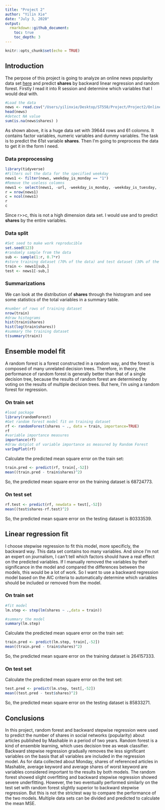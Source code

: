 ```yaml
---
title: "Project 2"
author: "Yilin Xie"
date: "July 3, 2020"
output: 
  rmarkdown::github_document:
    toc: true
    toc_depth: 3
---
```


```r
knitr::opts_chunk$set(echo = TRUE)
```

## Introduction

The perpose of this project is going to analyze an online news popularity data set [here](https://archive.ics.uci.edu/ml/datasets/Online+News+Popularity) and predict **shares** by backward linear regression and random forest. Firstly I read it into R session and determine which variables that I would deal with.

```r
#Load the data
news <- read.csv("/Users/yilinxie/Desktop/ST558/Project/Project2/OnlineNewsPopularity.csv")
head(news)
#detect NA value
sum(is.na(news$shares) )
```

As shown above, it is a huge data set with 39644 rows and 61 colomns. It contains factor variables, numeric variables and dummy variables. The task is to predict the 61st variable **shares**. Then I'm going to preprocess the data to get it in the form I need.

### Data preprocessing

```r
library(tidyverse)
#Filters out the data for the specified weekday
news1 <- filter(news, weekday_is_monday == "1")
#Remove the useless colomns
news1 <- select(news1, -url, -weekday_is_monday, -weekday_is_tuesday, -weekday_is_wednesday, -weekday_is_thursday, -weekday_is_friday, -weekday_is_saturday, -weekday_is_sunday, -is_weekend)
r = nrow(news1)
c = ncol(news1)
r
c
```

Since r>>c, this is not a high dimension data set. I would use and to predict **shares** by the entire variables.

### Data split

```r
#Set seed to make work reproducible
set.seed(123)
#randomly sample from the data
sub <- sample(1:r, 0.7*r)
#store training dataset (70% of the data) and test dataset (30% of the data)
train <- news1[sub,]
test <- news1[-sub,]
```

### Summarizations

We can look at the distribution of **shares** through the histogram and see some statistics of the total variables in a summary table.

```r
#number of rows of training dataset
nrow(train)
#draw histograms
hist(train$shares)
hist(log(train$shares))
#summary the training dataset
t(summary(train))
```

## Ensemble model fit

A random forest is a forest constructed in a random way, and the forest is composed of many unrelated decision trees. Therefore, in theory, the performance of random forest is generally better than that of a single decision tree, because the results of random forest are determined by voting on the results of multiple decision trees. But here, I'm using a random forest for regression.

### On train set

```r
#load package
library(randomForest)
#Get random forest model fit on training dataset
rf <- randomForest(shares ~ ., data = train, importance=TRUE)
rf
#variable importance measures
importance(rf)
#draw dotplot of variable importance as measured by Random Forest
varImpPlot(rf)
```


Calculate the predicted mean square error on the train set:

```r
train.pred <- predict(rf, train[,-52])
mean((train.pred - train$shares)^2)
```

So, the predicted mean square error on the training dataset is 68724773.  

### On test set
```r
rf.test <- predict(rf, newdata = test[,-52])
mean((test$shares-rf.test)^2)
```

So, the predicted mean square error on the testing dataset is 80333539.  

## Linear regression fit

I choose stepwise regression to fit this model, more specificly, the backward way. This data set contains too many variables. And since I'm not an expert on journalism, I can't tell which factors should have a real effect on the predicted variables. If I manually removed the variables by their significance in the model and compared the differences between the models, this would be a lot of work. So I want to use a backward regression model based on the AIC criteria to automatically determine which variables should be included or removed from the model.

### On train set

```r
#fit model
lm.step <- step(lm(shares ~ .,data = train))
```
```r
#summary the model
summary(lm.step)
```

Calculate the predicted mean square error on the train set:

```r
train.pred <- predict(lm.step, train[,-52])
mean((train.pred - train$shares)^2)
```

So, the predicted mean square error on the training dataset is 264157333.  

### On test set

Calculate the predicted mean square error on the test set:

```r
test.pred <- predict(lm.step, test[,-52])
mean((test.pred - test$shares)^2)
```

So, the predicted mean square error on the testing dataset is 85833271.  

## Conclusions

In this project, random forest and backward stepwise regression were used to predict the number of shares in social networks (popularity) about articles published by Mashable in a period of two years. Random forest is a kind of ensemble learning, which uses decision tree as weak classifier. Backward stepwise regression gradually removes the less significant variables on the basis that all variables are included in the regression model. As for data collected about Monday, shares of referenced articles in Mashable, average keyword and average shares of worst keyword are variables considered important to the results by both models. The random forest showed slight overfitting and backward stepwise regression showed severe underfitting. However, the two eventually performed similarly on the test set with random forest slightly superior to backward stepwise regression. But this is not the strictest way to compare the performance of the two models. Multiple data sets can be divided and predicted to calculate the mean MSE.

